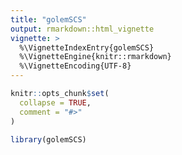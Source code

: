 ```yaml
---
title: "golemSCS"
output: rmarkdown::html_vignette
vignette: >
  %\VignetteIndexEntry{golemSCS}
  %\VignetteEngine{knitr::rmarkdown}
  %\VignetteEncoding{UTF-8}
---
```


```r
knitr::opts_chunk$set(
  collapse = TRUE,
  comment = "#>"
)
```

```r
library(golemSCS)
```
